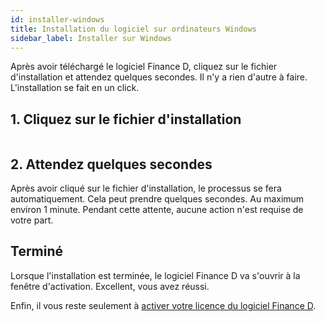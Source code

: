 ```yaml
---
id: installer-windows
title: Installation du logiciel sur ordinateurs Windows
sidebar_label: Installer sur Windows
---
```




Après avoir téléchargé le logiciel Finance D, cliquez sur le fichier d'installation et attendez quelques secondes.
Il n'y a rien d'autre à faire. L'installation se fait en un click.

## 1. Cliquez sur le fichier d'installation
<Image img={fichier}/>
<br/>

## 2. Attendez quelques secondes
Après avoir cliqué sur le fichier d'installation, le processus se fera automatiquement.
Cela peut prendre quelques secondes. Au maximum environ 1 minute.
Pendant cette attente, aucune action n'est requise de votre part.

## Terminé
Lorsque l'installation est terminée, le logiciel Finance&nbsp;D va s'ouvrir à la fenêtre d'activation.
Excellent, vous avez réussi.

Enfin, il vous reste seulement à
[activer votre licence du logiciel Finance&nbsp;D](/docs/installation/activer).
